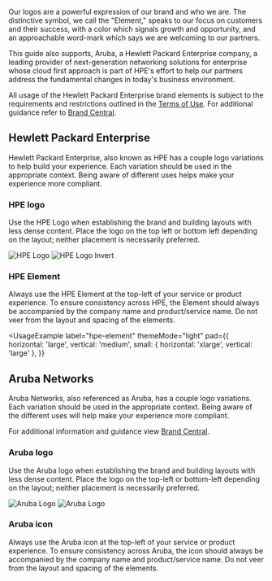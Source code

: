 
Our logos are a powerful expression of our brand and who we are. The
distinctive symbol, we call the "Element," speaks to our focus on
customers and their success, with a color which signals growth and
opportunity, and an approachable word-mark which says we are welcoming
to our partners.

This guide also supports, Aruba, a Hewlett Packard Enterprise company,
a leading provider of next-generation networking solutions for
enterprise whose cloud first approach is part of HPE's effort to help
our partners address the fundamental changes in today's business
environment.

All usage of the Hewlett Packard Enterprise brand elements is
subject to the requirements and restrictions
outlined in the [Terms of Use](https://www.hpe.com/us/en/about/legal/terms-of-use.html).
For additional guidance refer
to [Brand Central](https://brandcentral.hpe.com/home).

## Hewlett Packard Enterprise

Hewlett Packard Enterprise, also known as HPE has a couple logo
variations to help build your experience. Each variation should be
used in the appropriate context. Being aware of different uses helps
make your experience more compliant.

### HPE logo

Use the HPE Logo when establishing the brand and building layouts with
less dense content. Place the logo on the top left or bottom left
depending on the layout; neither placement is necessarily preferred.

<UsageExample label="hpe-logo" themeMode="light">
  <Image src="/static/images/hpe-logo.svg" alt="HPE Logo" />
</UsageExample>

<UsageExample label="hpe-logo-invert" themeMode="dark">
  <Image src="/static/images/hpe-logo-invert.svg" alt="HPE Logo Invert" />
</UsageExample>

### HPE Element

Always use the HPE Element at the top-left of your service or product
experience. To ensure consistency across HPE, the Element should
always be accompanied by the company name and product/service name. Do
not veer from the layout and spacing of the elements.

<UsageExample
  label="hpe-element"
  themeMode="light"
  pad={{
    horizontal: 'large',
    vertical: 'medium',
    small: { horizontal: 'xlarge', vertical: 'large' },
  }}
>
  <HpeElementExample />
</UsageExample>
<UsageExample
  label="hpe-element-invert"
  themeMode="dark"
  pad={{
    horizontal: 'large',
    vertical: 'medium',
    small: { horizontal: 'xlarge', vertical: 'large' },
  }}
>
  <HpeElementExample />
</UsageExample>

## Aruba Networks

Aruba Networks, also referenced as Aruba, has a couple logo
variations. Each variation should be used in the appropriate context.
Being aware of the different uses will help make your experience more
compliant.

For additional information and guidance view [Brand Central](https://h10014.www1.hpe.com/brand-central/content/aruba).

### Aruba logo

Use the Aruba logo when establishing the brand and building layouts
with less dense content. Place the logo on the top-left or bottom-left
depending on the layout; neither placement is necessarily preferred.

<UsageExample label="aruba-logo" themeMode="light">
  <Image src="/static/images/aruba-logo.svg" alt="Aruba Logo" />
</UsageExample>
<UsageExample label="aruba-logo-invert" themeMode="dark">
  <Image src="/static/images/aruba-logo.svg" alt="Aruba Logo" />
</UsageExample>

### Aruba icon

Always use the Aruba icon at the top-left of your service or product
experience. To ensure consistency across Aruba, the icon should always
be accompanied by the company name and product/service name. Do not
veer from the layout and spacing of the elements.

<UsageExample label="aruba-icon" themeMode="light">
  <ArubaIconExample />
</UsageExample>
<UsageExample label="aruba-icon-invert" themeMode="dark">
  <ArubaIconExample />
</UsageExample>
